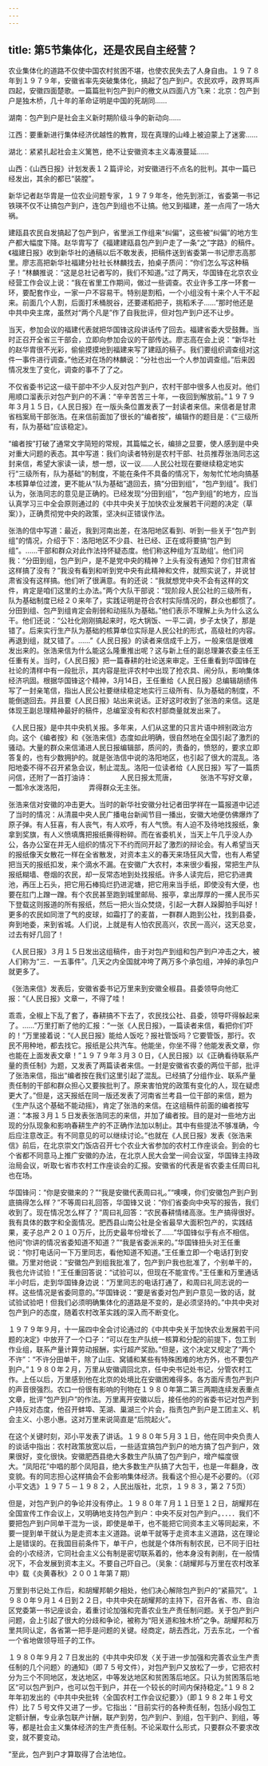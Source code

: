 ```yaml
---
---
---
```

title: 第5节集体化，还是农民自主经营？
---



农业集体化的道路不仅使中国农村贫困不堪，也使农民失去了人身自由。１９７８年到１９７９年，安徽省率先突破集体化，搞起了包产到户。农民欢呼，政界骂声四起，安徽四面楚歌。一篇篇批判包产到户的檄文从四面八方飞来：北京：包产到户是独木桥，几十年的革命证明是中国的死胡同……

湖南：包产到户是社会主义新时期阶级斗争的新动向……

江西：要重新进行集体经济优越性的教育，现在真理的山峰上被迫蒙上了迷雾……

湖北：紧紧扎起社会主义篱笆，绝不让安徽资本主义毒液蔓延……

山西：《山西日报》计划发表１２篇评论，对安徽进行不点名的批判。其中一篇已经发出，其余的都已“装膛”。

新华记者赵华胄是一位农业问题专家，１９７９年冬，他先到浙江，省委第一书记铁瑛不仅不让搞包产到户，连包产到组也不让搞。他又到福建，差一点闯了一场大祸。

建瓯县农民自发搞起了包产到户，省里派工作组来“纠偏”，这些被“纠偏”的地方生产都大幅度下降。赵华胄写了《福建建瓯县包产到户走了一条“之”字路》的稿件。《福建日报》收到新华社的通稿以后不敢发表，把稿件送到省委第一书记廖志高那里。廖志高把新华社福建分社社长林麟找去，拍桌子质问：“你们怎么写这种稿子！”林麟推说：“这是总社记者写的，我们不知道。”过了两天，华国锋在北京农业经营工作会议上说：“我在省里工作期间，做过一些调查。农业许多工序一环套一环，要配套作业，一家一户不容易干。特别是割稻，一个小组没有十来个人干不起来。前面几个人割，后面打禾桶脱谷，还要递稻把子，挑稻禾子……”那时他还是中共中央主席，虽然对“两个凡是”作了自我批评，但对包产到户还不让步。

当天，参加会议的福建代表就把华国锋这段讲话传了回去。福建省委大受鼓舞。当时正召开全省三干部会，立即向参加会议的干部传达。廖志高在会上说：“新华社的赵华胄很不光彩，偷偷摸摸地到福建来写了建瓯的稿子。我们要组织调查组对这件一事件进行调查。”他还对在场的林麟说：“分社也出一个人参加调查组。”后来因情况发生了变化，调查的事不了了之。

不仅省委书记这一级干部中不少人反对包产到户，农村干部中很多人也反对。他们用顺口溜表示对包产到户的不满：“辛辛苦苦三十年，一夜回到解放前。”１９７９年３月１５日，《人民日报》在一版头条位置发表了一封读者来信。来信者是甘肃省档案局干部张浩。在来信前面加了很长的“编者按”，编辑作的题目是：《“三级所有，队为基础”应该稳定》。

“编者按”打破了通常文字简短的常规，其篇幅之长，编排之显要，使人感到是中央对重大问题的表态。其中写道：我们向读者特别是农村干部、社员推荐张浩同志这封来信，希望大家读一读，想一想，议一议……人民公社现在要继续稳定地实行“三级所有，队为基础”的制度，不能在条件不具备的情况下，匆匆忙忙地向搞基本核算单位过渡，更不能从“队为基础”退回去，搞“分田到组”，“包产到组”。我们认为，张浩同志的意见是正确的。已经发现“分田到组”，“包产到组”的地方，应当认真学习三中全会原则通过的《中共中央关于加快农业发展若干问题的决定（草案）》，正确贯彻党中央的政策，坚决纠正错误作法。

张浩的信中写道：最近，我到河南出差，在洛阳地区看到、听到一些关于“包产到组”的情况，介绍于下：洛阳地区不少县、社已经、正在或将要搞“包产到组”。……干部和群众对此作法持怀疑态度。他们称这种组为‘互助组’。他们问我：“分田到组，包产到户，是不是党中央的精神？上头有没有通知？你们甘肃省这样搞了没有？”我没有看到和听到党中央有此精神和文件，就照实说了，并说甘肃省没有这样搞。他们听了很满意。有的还说：“我就想党中央不会有这样的文件，肯定是咱们这里的土办法。”两个大队干部说：“现阶段人民公社的三级所有，队为基础制度已经２０来年了，实践证明是符合农村实际情况的，群众也都惯了。分田到组、包产到组肯定会削弱和动摇队为基础。”他们表示不理解上头为什么这么干。他们还说：“公社化刚刚搞起来时，吃大锅饭、一平二调，步子太快了，那是错了。后来实行生产队为基础的核算单位实际是人民公社的形式，高级社的内容。再退到组，就又错了。……”《人民日报》的读者来信成千上万，一般来信是很难发出来的。张浩来信为什么能这么隆重推出呢？这与新上任的副总理兼农委主任王任重有关。当时，《人民日报》把一篇春耕的社论送来审定。王任重看到华国锋在社论的清样中有一段批示，其内容是批评农村中出现了抢农具、闹分队，影响集体经济巩固。根据华国锋这个精神，3月14日，王任重给《人民日报》总编辑胡绩伟写了一封亲笔信，指出人民公社要继续稳定地实行三级所有、队为基础的制度，不能倒退回去。并且要《人民日报》站出来说话。正好这时收到了张浩的来信。这是体现王副总理精神最好的稿件，总编室没有和农村部商量就发出来了。

《人民日报》是中共中央机关报。多年来，人们从这里的只言片语中辨别政治方向。这个《编者按》和《张浩来信》态度如此明确，很自然地在全国引起了激烈的骚动。大量的群众来信涌进人民日报编辑部，质问的，责备的，愤怒的，要求立即答复的，也有少数拥护的。就是张浩信中说的洛阳地区，也引起了很大的混乱。洛阳地委不得不召开紧急会议，制止混乱。洛阳一位读者给《人民日报》写了一篇质问信，还附了一首打油诗：　　　　人民日报太荒唐，　　　　张浩不写好文章，　　　　一瓢冷水泼洛阳，　　　　弄得群众无主张。

张浩来信对安徽的冲击更大。当时的新华社安徽分社记者田学祥在一篇报道中记述了当时的情况：从清晨中央人民广播电台新闻节目一播出，安徽大地便仿佛爆炸了原子弹。有人狂喜，有人丧气，有人欢呼，有人气愤。有人迫不及待地找报纸，象拿到奖旗，有人义愤填膺把报纸撕得粉碎。而在省委机关，当天上午几乎没人办公，各办公室在并无人组织的情况下不约而同开起了激烈的辩论会。有人希望当天的报纸像天女散花一样在全省散发，对资本主义的春天来场狂风大雪，也有人希望把当天的报纸扣发，来个滴水不漏。在安徽广大农村，本来很少看报，常把生产队报纸糊墙、卷烟的农民，却一反常态地到处找报纸。许多人读完后，把它扔进粪池，再压上石头，把它用石棒捣烂扔进泥塘，把它用来当手纸，即使没有大便，也要在肛门上蹭一蹭。有个农民甚至跑到城里邮局、报亭，拿出厚厚的一摞人民币买下登载这则报道的所有报纸，然后一把火当众焚烧，引起一大群人跺脚拍手叫好！更多的农民如同泄了气的皮球，如霜打了的麦苗，一群群人跑到公社，找到县委，奔到地委，来到省城。人们说，上就是有人怕农民高兴，农民一高兴，这天总变，过去有好几回了！

《人民日报》３月１５日发出这组稿件，由于对包产到组和包产到户冲击之大，被人们称为“三．一五事件”。几天之内全国就冲垮了两万多个承包组，冲掉的承包户就更多了。

《张浩来信》发表后，安徽省委书记万里来到安徽全椒县。县委领导向他汇报：“《人民日报》文章一，不得了哇！

乖乖，全椒上下乱了套了，春耕搞不下去了，农民找公社、县委，领导吓得躲起来了。……”万里打断了他的汇报：“一张《人民日报》，一篇读者来信，看把你们吓的！”万里接着说：“《人民日报》能给人饭吃？报社管饭吗？它要管饭，那行。农民不用种地，都去找它。报纸是公共汽车。他能坐，你坐不得？他能发表文章，你也能在上面发表文章！”１９７９年３月３０日，《人民日报》以《正确看待联系产量的责任制》为题，又发表了两篇读者来信。一封是安徽省农委的两位干部，批评了张浩来信，指出“编者按在我们这里引起了混乱。已经搞了分组作业、联系产量责任制的干部和群众担心又要挨批判了。原来害怕党的政策有变化的人，现在疑虑更大了。”但是，这天报纸在同一版还发表了河南省兰考县一位干部的来信，题为《生产队这个基础不能动摇》，肯定了张浩的来信。在这组稿件前面的编者按写道：“本报３月１５日发表张浩同志的来信，并加了编者按。目的是对一些地方出现的分队现象和影响春耕生产的不正确作法加以制止。其中有些提法不够准确，今后应注意改正。有不同意见的可以继续讨论。”也就在《人民日报》发表《张浩来信》前后，在北京崇文门饭店召开七个农业大省参加的农村工作座谈会。到会的七个省都不同意马上推广安徽的办法，在北京人民大会堂一间会议室，华国锋主持政治局会议，听取七省市农村工作座谈会的汇报。安徽省的代表是省农委主任周曰礼也在场。

华国锋问：“你是安徽来的？”“我是安徽代表周曰礼。”“噢噢，你们安徽包产到户到底搞得怎么样？”不等周曰礼回答，华国锋又说：“你们省委向中央写的报告，我们收到了。现在情况怎么样了？”周曰礼回答：“农民春耕情绪高涨。生产搞得很好。我有具体的数字和全面情况。肥西县山南公社是全省最早大面积包产的，实践结果，麦子总产２０１０万斤，比历史最年份增长了……”华国锋似乎有点不相信。他问“你讲的情况省委知道不知道？”“我是省委派来的。”华国锋扭头对王任重说：“你打电话问一下万里同志，看他知道不知道。”王任重立即一个电话打到安徽。万里对他说：“安徽包产到组我批准了，包产到户我也批准了，个别单干的，我也允许试验！”王任重回答说：“试验可以，但现在不能宣传。”王任重和万里通话半小时后，走到华国锋身边说：“万里同志的电话打通了，和周曰礼同志说的一样。这些情况是省委同意的。”华国锋说：“要是省委对包产到户意见一致的话，就试验试验吧！但我们必须明确集体化的道路是不变的，是必须坚持的。”中共中央对包产到户的态度，随着农村改革实践的深入而不断变化。

１９７９年９月，十一届四中全会讨论通过的《中共中央关于加快农业发展若干问题的决定》中放开了一个口子：“可以在生产队统一核算和分配的前提下，包工到作业组，联系产量计算劳动报酬，实行超产奖励。”但是，这个决定又规定了“两个不许”：“不许分田单干，除了山庄、窝铺和某些有特殊困难的地方外，也不要包产到户。”１９８０年２月，万里从安徽调回北京，任中央书记处书记，分管农村工作。上任以后，万里感到他在北京的处境比在安徽困难得多。各方面斥责包产到户的声音很强烈。农口一份很有影响的刊物在１９８０年第二第三两期连续发表重点文章，批评“包产到户”的作法。万里离开安徽以后，接任他的的省委书记对包产到户持反对态度，他召开蚌埠、芜湖、巢湖三个片会，指责包产到户是工团主义、机会主义、小恩小惠。这对万里来说简直是“后院起火”。

在这个关键时刻，邓小平发表了讲话。１９８０年５月３１日，他在同中央负责人的谈话中指出：农村政策放宽以后，一些适宜搞包产到户的地方搞了包产到户，效果很好，变化很快。安徽肥西县绝大多数生产队搞了包产到户，增产幅度很大。“凤阳花”中唱的那个凤阳县，绝大多数生产队搞了大包干，也是一年翻身，改变貌。有的同志担心这样搞会不会影响集体经济。我看这个担心是不必要的。（《邓小平文选》１９７５－１９８２，人民出版社，北京，１９８３，第２７5页）

但是，对包产到户的争论并没有停止。１９８０年７月１１日至１２日，胡耀邦在全国宣传工作会议上，又明确地支持包产到户：中央不反对包产到户。．．．．我们不要把包产到户同单干混为一谈，即使是单干，也不能把它同资本主义等同起来，不要一提到单干就认为是走资本主义道路。说单干就等于走资本主义道路，这在理论上是错误的。在我国目前条件下，单干户，也就是个体所有制农民，已不同于旧社会的小农经济，它同社会主义公有制是密切联系着的，他本身没有剥削，在一般情况下，不会发展到资本主义。不要自己吓自己。（吴象：《胡耀邦与万里在农村改革中》载《炎黄春秋》２００１年第７期）

万里到书记处工作后，和胡耀邦朝夕相处，他们决心解除包产到户的“紧箍咒”。１９８０年９月１４日到２２日，中共中央在胡耀邦的主持下，召开各省、市、自治区党委第一书记座谈会，着重讨论加强和完善农业生产责任制问题。关于包产到户问题，会上引起了很大的分歧和争论，被称为“阳关道和独木桥”之争。胡耀邦和万里共同认定，各省第一把手是问题的关键。经商定，胡去西北，万去东北，一个省一个省地做领导班子的工作。

１９８０年９月２７日发出的《中共中央印发〈关于进一步加强和完善农业生产责任制的几个问题〉的通知》（即７５号文件），对包产到户又放松了一步，它把农村分为三个不同地区，发达地区，中等发达地区和贫困落后地区。只认为贫困落后地区“可以包产到户，也可以包干到户，并在一个较长的时间内保持稳定。”１９８２年年初发出的《中共中央批转〈全国农村工作会议纪要〉》（即１９８２年１号文件）比７５号文件又进了一步。它指出：“目前实行的各种责任制，包括小段包工定额计酬，专业承包联产计酬，联产到劳，包产到户、到组，包干到户、到组，等等，都是社会主义集体经济的生产责任制。不论采取什么形式，只要群众不要求改变，就不要变动。

”至此，包产到户才算取得了合法地位。
